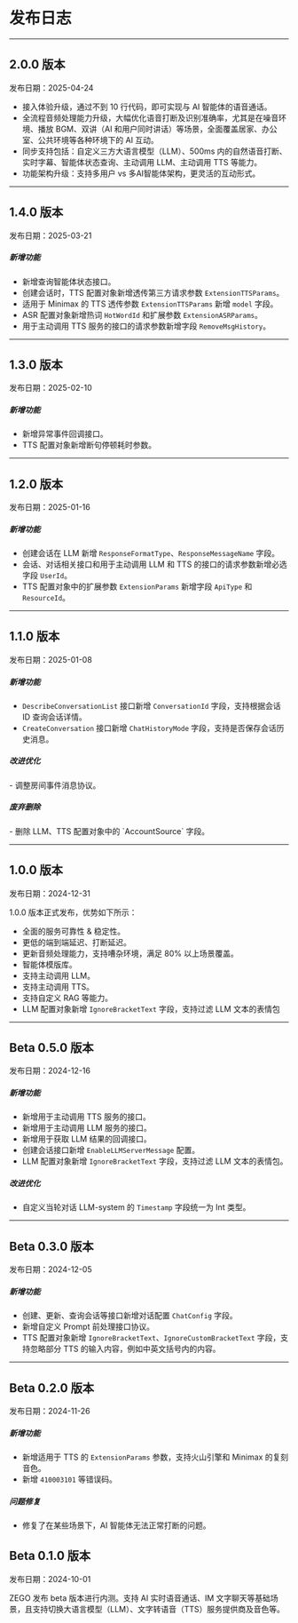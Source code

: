 # 发布日志

---

## 2.0.0 版本
发布日期：2025-04-24

- 接入体验升级，通过不到 10 行代码，即可实现与 AI 智能体的语音通话。
- 全流程音频处理能力升级，大幅优化语音打断及识别准确率，尤其是在噪音环境、播放 BGM、双讲（AI 和用户同时讲话）等场景，全面覆盖居家、办公室、公共环境等各种环境下的 AI 互动。
- 同步支持包括：自定义三方大语言模型（LLM）、500ms 内的自然语音打断、实时字幕、智能体状态查询、主动调用 LLM、主动调用 TTS 等能力。
- 功能架构升级：支持多用户 vs 多AI智能体架构，更灵活的互动形式。

---

## 1.4.0 版本

发布日期：2025-03-21

<h5>新增功能</h5>

- 新增查询智能体状态接口。
- 创建会话时，TTS 配置对象新增透传第三方请求参数 `ExtensionTTSParams`。
- 适用于 Minimax 的 TTS 透传参数 `ExtensionTTSParams` 新增 `model` 字段。
- ASR 配置对象新增热词 `HotWordId` 和扩展参数 `ExtensionASRParams`。
- 用于主动调用 TTS 服务的接口的请求参数新增字段 `RemoveMsgHistory`。

--- 

## 1.3.0 版本

发布日期：2025-02-10

<h5>新增功能</h5>

- 新增异常事件回调接口。
- TTS 配置对象新增断句停顿耗时参数。

---

## 1.2.0 版本

发布日期：2025-01-16

<h5>新增功能</h5>

- 创建会话在 LLM 新增 `ResponseFormatType`、`ResponseMessageName` 字段。
- 会话、对话相关接口和用于主动调用 LLM 和 TTS 的接口的请求参数新增必选字段 `UserId`。
- TTS 配置对象中的扩展参数 `ExtensionParams` 新增字段 `ApiType` 和 `ResourceId`。

---

## 1.1.0 版本

发布日期：2025-01-08

<h5>新增功能</h5>

- `DescribeConversationList` 接口新增 `ConversationId` 字段，支持根据会话 ID 查询会话详情。
- `CreateConversation` 接口新增 `ChatHistoryMode` 字段，支持是否保存会话历史消息。

<h5>改进优化</h5>
- 调整房间事件消息协议。

<h5>废弃删除</h5>
- 删除 LLM、TTS 配置对象中的 `AccountSource` 字段。

---

## 1.0.0 版本

发布日期：2024-12-31

1.0.0 版本正式发布，优势如下所示：
- 全面的服务可靠性 & 稳定性。
- 更低的端到端延迟、打断延迟。
- 更新音频处理能力，支持嘈杂环境，满足 80% 以上场景覆盖。
- 智能体模版库。
- 支持主动调用 LLM。
- 支持主动调用 TTS。
- 支持自定义 RAG 等能力。
- LLM 配置对象新增 `IgnoreBracketText` 字段，支持过滤 LLM 文本的表情包

---

## Beta 0.5.0 版本

发布日期：2024-12-16

<h5>新增功能</h5>

- 新增用于主动调用 TTS 服务的接口。
- 新增用于主动调用 LLM 服务的接口。
- 新增用于获取 LLM 结果的回调接口。
- 创建会话接口新增 `EnableLLMServerMessage` 配置。
- LLM 配置对象新增 `IgnoreBracketText` 字段，支持过滤 LLM 文本的表情包。

<h5>改进优化</h5>

- 自定义当轮对话 LLM-system 的 `Timestamp` 字段统一为 Int 类型。

---

## Beta 0.3.0 版本

发布日期：2024-12-05

<h5>新增功能</h5>

- 创建、更新、查询会话等接口新增对话配置 `ChatConfig` 字段。
- 新增自定义 Prompt 前处理接口协议。
- TTS 配置对象新增 `IgnoreBracketText`、`IgnoreCustomBracketText` 字段，支持忽略部分 TTS 的输入内容，例如中英文括号内的内容。

---

## Beta 0.2.0 版本

发布日期：2024-11-26

<h5>新增功能</h5>

- 新增适用于 TTS 的 `ExtensionParams` 参数，支持火山引擎和 Minimax 的复刻音色。
- 新增 `410003101` 等错误码。

<h5>问题修复</h5>

- 修复了在某些场景下，AI 智能体无法正常打断的问题。

## Beta 0.1.0 版本

发布日期：2024-10-01

ZEGO 发布 beta 版本进行内测。支持 AI 实时语音通话、IM 文字聊天等基础场景，且支持切换大语言模型（LLM）、文字转语音（TTS）服务提供商及音色等。
